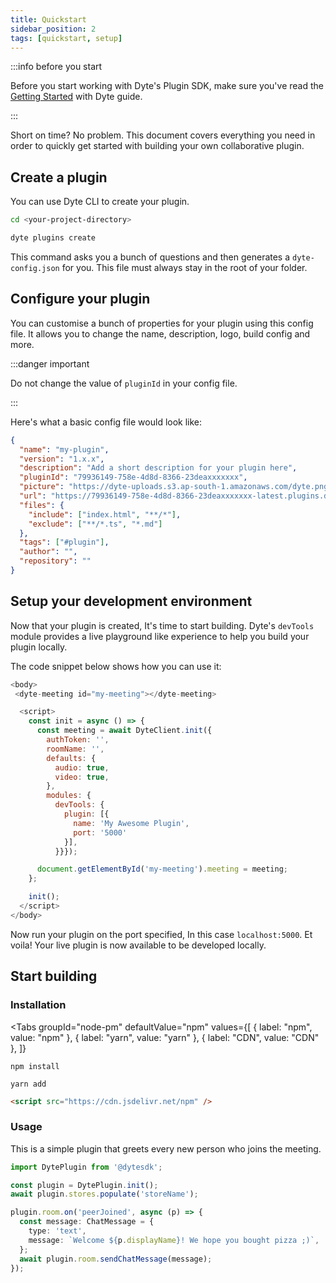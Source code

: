```yaml
---
title: Quickstart
sidebar_position: 2
tags: [quickstart, setup]
---
```


:::info before you start

Before you start working with Dyte's Plugin SDK, make sure you've read the
[Getting Started](/getting-started) with Dyte guide.

:::

Short on time? No problem. This document covers everything you need in order to
quickly get started with building your own collaborative plugin.

## Create a plugin

You can use Dyte CLI to create your plugin.

```bash
cd <your-project-directory>
```

```bash
dyte plugins create
```

This command asks you a bunch of questions and then generates a
`dyte-config.json` for you. This file must always stay in the root of your
folder.

## Configure your plugin

You can customise a bunch of properties for your plugin using this config file.
It allows you to change the name, description, logo, build config and more.

:::danger important

Do not change the value of `pluginId` in your config file.

:::

Here's what a basic config file would look like:

```json
{
  "name": "my-plugin",
  "version": "1.x.x",
  "description": "Add a short description for your plugin here",
  "pluginId": "79936149-758e-4d8d-8366-23deaxxxxxxx",
  "picture": "https://dyte-uploads.s3.ap-south-1.amazonaws.com/dyte.png",
  "url": "https://79936149-758e-4d8d-8366-23deaxxxxxxx-latest.plugins.dyte.app",
  "files": {
    "include": ["index.html", "**/*"],
    "exclude": ["**/*.ts", "*.md"]
  },
  "tags": ["#plugin"],
  "author": "",
  "repository": ""
}
```

## Setup your development environment

Now that your plugin is created, It's time to start building. Dyte's `devTools`
module provides a live playground like experience to help you build your plugin
locally.

The code snippet below shows how you can use it:

```js
<body>
 <dyte-meeting id="my-meeting"></dyte-meeting>

  <script>
    const init = async () => {
      const meeting = await DyteClient.init({
        authToken: '',
        roomName: '',
        defaults: {
          audio: true,
          video: true,
        },
        modules: {
          devTools: {
            plugin: [{
              name: 'My Awesome Plugin',
              port: '5000'
            }],
          }}});

      document.getElementById('my-meeting').meeting = meeting;
    };

    init();
  </script>
</body>
```

Now run your plugin on the port specified, In this case `localhost:5000`. Et
voila! Your live plugin is now available to be developed locally.

## Start building

### Installation


<Tabs
  groupId="node-pm"
  defaultValue="npm"
  values={[
    { label: "npm", value: "npm" },
    { label: "yarn", value: "yarn" },
    { label: "CDN", value: "CDN" },
  ]}
>
  <TabItem value="npm">

```shell
npm install
```

  </TabItem>
  <TabItem value="yarn">

```shell
yarn add
```

  </TabItem>
  <TabItem value="CDN">

```html
<script src="https://cdn.jsdelivr.net/npm" />
```

  </TabItem>
</Tabs>

### Usage

This is a simple plugin that greets every new person who joins the meeting.

```ts
import DytePlugin from '@dytesdk';

const plugin = DytePlugin.init();
await plugin.stores.populate('storeName');

plugin.room.on('peerJoined', async (p) => {
  const message: ChatMessage = {
    type: 'text',
    message: `Welcome ${p.displayName}! We hope you bought pizza ;)`,
  };
  await plugin.room.sendChatMessage(message);
});
```
